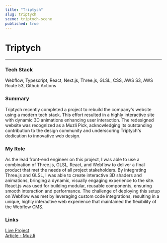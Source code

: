 ```yaml
---
title: "Triptych"
slug: triptych
scene: triptych-scene
published: true
---
```


<div className="flex flex-col w-full h-fit gap-y-16">
<div className="flex flex-col w-full h-[calc(25vh-var(--header-height))] justify-end"></div>
<Container>

# Triptych

---

### Tech Stack

Webflow, Typescript, React, Next.js, Three.js, GLSL, CSS, AWS S3, AWS Route 53, Github Actions

</Container>
<Container>

### Summary

Triptych recently completed a project to rebuild the company's website using a modern tech stack. This effort resulted in a highly interactive site with dynamic 3D animations enhancing user interaction. The redesigned website was recognized as a Muzli Pick, acknowledging its outstanding contribution to the design community and underscoring Triptych's dedication to innovative web design.

### My Role

As the lead front-end engineer on this project, I was able to use a combination of Three.js, GLSL, React, and Webflow to deliver a final product that met the needs of all project stakeholders. By integrating Three.js and GLSL, I was able to create interactive 3D shaders and animations, bringing a dynamic, visually engaging experience to the site. React.js was used for building modular, reusable components, ensuring smooth interaction and performance. The challenge of deploying this setup on Webflow was met by leveraging custom code integrations, resulting in a unique, highly interactive web experience that maintained the flexibility of the Webflow CMS.

### Links

[Live Project](https://www.triptych.co/)  
[Article - Muz.li](https://muz.li/picked/triptych-engaging-interactive-experiences)

</Container>
</div>
